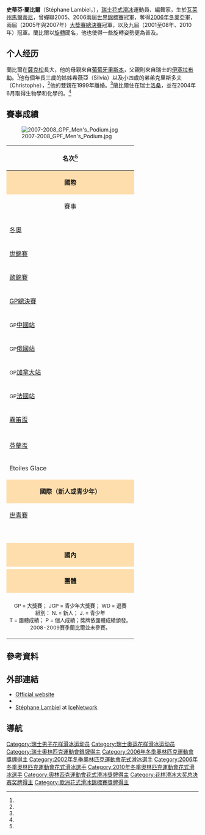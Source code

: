 {{noteTA
|1=zh-hk:花式溜冰; zh-tw:花式滑冰; zh-cn:花样滑冰; 
|2=zh-hk:溜冰; zh-hans:滑冰; zh-tw:滑冰;
|3=zh-hk:自由滑; zh-hans:自由滑; zh-tw:長曲項目;
|4=zh-hk:短節目; zh-hans:短节目; zh-tw:短曲項目;
|5=zh-hk:國際溜冰聯盟; zh-hans:国际滑冰联盟; zh-tw:國際滑冰總會;
}}
{{Infobox figure skater
| name = 史蒂芬·蘭比爾<br>Stéphane Lambiel
| image= [[file:Lambiel_at_the_2010_European_Championships.jpg|250px]]
| caption = 蘭比爾在{{tsl|en|2010 European Figure Skating Championships|2010年歐洲花式滑冰錦標賽|2010年歐洲錦標賽}}
| altname = 
| country = {{SUI}}
| formercountry = 
| birth_date = {{Birth date and age|1985|4|2|df=y}}
| birth_place = 瑞士[[瓦莱州|瓦莱州]][[馬爾蒂尼|馬爾蒂尼]]
| hometown = 瑞士瓦莱州[[薩克松|薩克松]]
| residence = 
| height = {{convert|1.75|m|ftin|abbr=on}}
| coach = {{link-en|Peter Grütter|}}
| formercoach = [[维克多·彼得连科|维克多·彼得连科]] <br> {{link-en|Galina Zmievskaya|}} 
| choreographer = Salome Brunner <br> {{link-en|Antonio Najarro|}}
| formerchoreographer = 
| beganskating = 1992
| retired = 2010年3月9日
| skating club = Patineurs de Genève
| currenttraininglocations = [[日內瓦|日內瓦]]
| combined total = 246.72
| combined date = [[2010年冬季奧林匹克運動會花樣滑冰比賽|2010冬奧]]
| SP score = 84.63
| SP date = [[2010年冬季奧林匹克運動會花樣滑冰比賽|2010冬奧]]
| FS score = 162.09
| FS date = [[2010年冬季奧林匹克運動會花樣滑冰比賽|2010冬奧]]
|medaltemplates= <!-- see [[Template:MedalRelatedTemplates|Template:MedalRelatedTemplates]] -->
{{MedalCountry |  {{SUI}} }}
{{MedalSport | [[花式滑冰|花式滑冰]]}}
{{MedalCompetition|[[冬季奥林匹克运动会花样滑冰比赛|冬季奧運會]]}}
{{MedalSilver|[[2006年冬季奥林匹克运动会|2006 都靈]]|[[2006年冬季奥林匹克运动会花样滑冰比赛|男子單人滑]]}}
{{MedalCompetition|[[世界花样滑冰锦标赛|世界錦標賽]]}}
{{MedalBronze| [[2007_World_Figure_Skating_Championships|2007 東京]] | [[2007_World_Figure_Skating_Championships|男子單人滑]]}}
{{MedalGold|{{tsl|en|2006 World Figure Skating Championships|2006年世界花式滑冰錦標賽|2006 卡加利}}|{{tsl|en|2006 World Figure Skating Championships|2006年世界花式滑冰錦標賽|男子單人滑}}}}
{{MedalGold|{{tsl|en|2005 World Figure Skating Championships|2005年世界花式滑冰錦標賽|2005 莫斯科}}|{{tsl|en|2005 World Figure Skating Championships|2005年世界花式滑冰錦標賽|男子單人滑}}}}
{{MedalCompetition|[[欧洲花样滑冰锦标赛|歐州錦標賽]]}}
{{MedalSilver| {{tsl|en|2010 European Figure Skating Championships|2010年歐洲花式滑冰錦標賽|2010 塔林}} | {{tsl|en|2010 European Figure Skating Championships|2010年歐洲花式滑冰錦標賽|男子單人滑}}}}
{{MedalSilver| {{tsl|en|2008 European Figure Skating Championships|2008年歐洲花式滑冰錦標賽|2008 札格雷布}} | {{tsl|en|2008 European Figure Skating Championships|2008年歐洲花式滑冰錦標賽|男子單人滑}}}}
{{MedalSilver| {{tsl|en|2006 European Figure Skating Championships|2006年歐洲花式滑冰錦標賽|2006 都靈}} | {{tsl|en|2006 European Figure Skating Championships|2006年歐洲花式滑冰錦標賽|男子單人滑}}}}
{{MedalCompetition|[[国际滑冰联盟花样滑冰大奖赛|大獎賽總決賽]]}}
{{MedalGold|{{tsl|en|2007–08 Grand Prix of Figure Skating Final|2007–08年国际滑冰联盟花样滑冰大奖赛总决赛|2007–2008 都靈}}|{{tsl|en|2007–08 Grand Prix of Figure Skating Final|2007–08年国际滑冰联盟花样滑冰大奖赛总决赛|男子單人滑}}}}
{{MedalGold|{{tsl|en|2005–06 Grand Prix of Figure Skating Final|2005–06年国际滑冰联盟花样滑冰大奖赛总决赛|2005–2006 T東京}}|{{tsl|en|2005–06 Grand Prix of Figure Skating Final|2005–06年国际滑冰联盟花样滑冰大奖赛总决赛|男子單人滑}}}}
}}
{{MedalTop}}
{{MedalSport | [[冬季奥林匹克运动会花样滑冰比赛|花式滑冰]]}}
{{MedalCountry |  {{SUI}} }}
{{MedalSilver|[[2006年冬季奧林匹克運動會|2006 都靈]]|[[2006年冬季奥林匹克运动会花样滑冰比赛|男子單人滑]]}}
{{MedalBottom}}

'''史蒂芬·蘭比爾'''（Stéphane Lambiel，{{bd|1985年|4月2日|catIdx=L}}），[[瑞士|瑞士]][[花式滑冰|花式滑冰]]運動員、編舞家，生於[[瓦莱州|瓦莱州]][[馬爾蒂尼|馬爾蒂尼]]，曾蟬聯2005、2006兩屆[[世界花样滑冰锦标赛|世界錦標賽]]冠軍，奪得[[2006年冬季奧林匹克運動會花樣滑冰比賽|2006年冬奧]]亞軍，兩屆（2005年與2007年）[[国际滑冰联盟花样滑冰大奖赛|大獎賽總決賽]]冠軍，以及九屆（2001至08年、2010年）{{link-en|瑞士錦標賽|Swiss Figure Skating Championships}}冠軍。蘭比爾以[[旋转_(花样滑冰)|旋轉]]聞名，他也使得一些旋轉姿勢更為普及。

== 个人经历 ==
蘭比爾在[[薩克松|薩克松]]長大，他的母親來自[[葡萄牙|葡萄牙]][[里斯本|里斯本]]，父親則來自瑞士的[[伊塞拉布勒|伊塞拉布勒]]。<ref name=osprofile/>他有個年長三歲的姊姊希薇亞（Silvia）以及小四歲的弟弟克里斯多夫（Christophe），<ref name=osprofile/>他的雙親在1999年離婚。<ref name=absk120402/>蘭比爾住在瑞士[[洛桑|洛桑]]，並在2004年6月取得生物學和化學的{{le|普通教育文憑|matura}}。<ref name=hldon/>

==賽事成績==
[[Image:2007-2008_GPF_Men's_Podium.jpg|right]]

{| class="wikitable" style="text-align:center"
|-
! colspan=14 align=center | '''名次'''<ref name=isucr/>
|-
! style="background-color: #ffdead; " colspan=14 align=center | '''國際'''
|-
! 賽事
! 1996–97
! 1997–98 
! 1998–99 
! 1999–00
! 2000–01
! 2001–02
! 2002–03
! 2003–04
! 2004–05
! 2005–06
! 2006–07
! 2007–08
! {{tsl|en|2009–10 figure skating season|2009－10年花式滑冰賽季|2009–10}}
|-
| align=left | [[冬季奥林匹克运动会花样滑冰比赛|冬奧]] || || || || || || 15th || || || || bgcolor=silver | 2nd || || || 4th 
|-
| align=left | [[世界花样滑冰锦标赛|世錦賽]] || || || || || || 18th || 10th || 4th || bgcolor=gold | 1st || bgcolor=gold | 1st || bgcolor=cc9966 | 3rd || 5th || 
|-
| align=left | [[欧洲花样滑冰锦标赛|歐錦賽]] || || || || || 9th || 4th || 5th || 6th || 4th || bgcolor=silver | 2nd || || bgcolor=silver | 2nd || bgcolor=silver | 2nd
|-
| align=left | [[国际滑冰联盟花样滑冰大奖赛总决赛|GP總決賽]] || || || || || || || || || || bgcolor=gold | 1st || || bgcolor=gold | 1st || 
|-
| align=left | <small>GP</small>[[国际滑冰联盟花样滑冰大奖赛中國站|中國站]] || || || || || || || || || || bgcolor=silver | 2nd || || bgcolor=cc9966 | 3rd || 
|-
| align=left | <small>GP</small>[[国际滑冰联盟花样滑冰大奖赛俄羅斯站|俄國站]] || || || || || || || || 5th || || bgcolor=silver | 2nd || || bgcolor=silver | 2nd || 
|-
| align=left | <small>GP</small>[[国际滑冰联盟花样滑冰大奖赛加拿大站|加拿大站]] || || || || || || || || || || || bgcolor=gold | 1st || || 
|-
| align=left | <small>GP</small>[[国际滑冰联盟花样滑冰大奖赛法國站|法國站]] || || || || || || 6th || || || || || || || 
|-
| align=left | [[內伯爾盃|霧笛盃]] || || || || || || || || || || || || || bgcolor=gold | 1st
|-
| align=left | {{link-en|翁德熱·內佩拉紀念賽|Ondrej Nepela Memorial}} || || || || || || || bgcolor=gold | 1st || || || || || || 
|-
| align=left | [[芬蘭盃_(花式滑冰)|芬蘭盃]] || || || || || || 11th || || || || || || || 
|-
| align=left | Etoiles Glace || || || || || || || bgcolor=gold | 1st || || || || || || 
|-
! style="background-color: #ffdead; " colspan=14 align=center | '''國際（新人或青少年）'''
|-
| align=left | [[世界青少年花样滑冰锦标赛|世青賽]] || || || || 10th || 5th || || || || || || || ||
|-
| align=left | {{tsl|en|1998–99 ISU Junior Grand Prix|1998–99年国际滑冰联盟青少年花样滑冰大奖赛|JGP中國站}} || || || 8th || || || || || || || || || ||
|-
| align=left | {{link-en|JGP法國站|ISU Junior Grand Prix in France}} || || || 8th || || 9th || || || || || || || ||
|-
| align=left | {{tsl|en|1999–00 ISU Junior Grand Prix|1999–00年国际滑冰联盟青少年花样滑冰大奖赛|JGP日本站}} || || || || bgcolor=cc9966 | 3rd || || || || || || || || ||
|-
| align=left | {{tsl|en|2000–01 ISU Junior Grand Prix|2000–01年国际滑冰联盟青少年花样滑冰大奖赛|JGP墨西哥站}} || || || || || bgcolor=silver | 2nd || || || || || || || ||
|-
| align=left | {{tsl|en|1999–00 ISU Junior Grand Prix|1999–00年国际滑冰联盟青少年花样滑冰大奖赛|JGP挪威站}} || || || || 7th || || || || || || || || ||
|-
| align=left | {{link-en|歐洲青奧|Figure skating at the European Youth Olympic Festival}} || || || bgcolor=silver | 2nd J. || || || || || || || || || ||
|-
| align=left | {{link-en|特里格拉夫盃|Triglav Trophy}} || bgcolor=gold | 1st N. || bgcolor=cc9966 | 3rd N. || || || || || || || || || || ||
|-
! style="background-color: #ffdead; " colspan=14 align=center | '''國內'''
|-
| align=left | {{link-en|瑞士錦標賽|Swiss Figure Skating Championships}} || bgcolor=gold | 1st N. || bgcolor=gold | 1st J. || bgcolor=gold | 1st J. || || bgcolor=gold | 1st || bgcolor=gold | 1st || bgcolor=gold | 1st || bgcolor=gold | 1st || bgcolor=gold | 1st || bgcolor=gold | 1st || bgcolor=gold | 1st || bgcolor=gold | 1st || bgcolor=gold | 1st
|-
! style="background-color: #ffdead; " colspan=14 align=center | '''團體''' 
|-
| align=left | {{link-en|日本公開賽 (花样滑冰)|Japan Open (figure skating)|日本公開賽}} || || || || || || || || || ||bgcolor=cc9966 | 3T / 1P  || || bgcolor=silver | 2T / 2P || bgcolor=gold | 1T / 1P 
|-
| colspan=14 align=center | <small> GP = 大獎賽； JGP = 青少年大獎賽； WD = 退賽<br> 組別： N. = 新人； J. = 青少年 <br> T = 團體成績； P = 個人成績；獎牌依團體成績頒發。<br>2008-2009賽季蘭比爾並未參賽。</small> 
|}

== 參考資料 ==
{{Reflist|4|refs=

<ref name=isucr>{{cite web |url=http://www.isuresults.com/bios/isufs_cr_00003363.htm |title=Competition Results: Stephane LAMBIEL |work=International Skating Union |archiveurl=https://web.archive.org/web/20201127004908/http://www.isuresults.com/bios/isufs_cr_00003363.htm |archivedate=2020-11-27 |deadurl=no |access-date=2014-03-17 }}</ref>

<ref name=osprofile>{{cite web |url=http://www.stephanelambiel.com/?p=profile |title=Biography |work=Official website of Stéphane Lambiel |archiveurl=https://www.webcitation.org/6Cc4uBqyM?url=http://www.stephanelambiel.com/?p=profile |archivedate=2012-12-02 |deadurl=yes |accessdate=2014-02-25 }}</ref>

<ref name=absk120402>{{cite news | url = http://absoluteskating.com/index.php?cat=interviews&id=2012lambiel | title = Stéphane Lambiel: "If I wanted to compete I would compete" | first = Reut | last = Golinsky | work = Absolute Skating | date = 2012-04-02 | accessdate = 2014-02-25 | archive-date = 2012-04-15 | archive-url = https://web.archive.org/web/20120415225948/http://absoluteskating.com/index.php?cat=interviews&id=2012lambiel | dead-url = no }}</ref>


<ref name=hldon>{{cite web |url=http://www.swissinfo.ch/eng/Home/Archive/Lambiel_holds_on_to_world_skating_title.html?cid=5085802 |title=Lambiel holds on to world skating title |date=2006-03-24 |publisher=Swissinfo |archiveurl=https://web.archive.org/web/20110522124831/http://www.swissinfo.ch/eng/Home/Archive/Lambiel_holds_on_to_world_skating_title.html?cid=5085802 |archivedate=2011-05-22 |deadurl=no |accessdate=2014-02-25 }}</ref>
}}

== 外部連結 ==
{{commons category|Stéphane Lambiel}}
* [http://www.stephanelambiel.com/ Official website]{{Wayback|url=http://www.stephanelambiel.com/ |date=20140228203018 }}
* {{isu name | id=00003363 | name=Stéphane Lambiel}}
* [http://web.icenetwork.com/skaters/detail.jsp?id=100185&mode=I Stéphane Lambiel]{{Wayback|url=http://web.icenetwork.com/skaters/detail.jsp?id=100185&mode=I |date=20130420085025 }} at [[U.S._Figure_Skating|IceNetwork]]

==導航==
{{NavigationWorldChampionsFigureSkatingMen}}
{{花样滑冰大奖总决赛男子单人滑冠军}}

{{Authority control}}

{{DEFAULTSORT:Lambiel, Stephane}}
[[Category:瑞士男子花样滑冰运动员|Category:瑞士男子花样滑冰运动员]]
[[Category:瑞士奥运花样滑冰运动员|Category:瑞士奥运花样滑冰运动员]]
[[Category:瑞士奧林匹克運動會銀牌得主|Category:瑞士奧林匹克運動會銀牌得主]]
[[Category:2006年冬季奧林匹克運動會獎牌得主|Category:2006年冬季奧林匹克運動會獎牌得主]]
[[Category:2002年冬季奧林匹克運動會花式滑冰選手|Category:2002年冬季奧林匹克運動會花式滑冰選手]]
[[Category:2006年冬季奧林匹克運動會花式滑冰選手|Category:2006年冬季奧林匹克運動會花式滑冰選手]]
[[Category:2010年冬季奧林匹克運動會花式滑冰選手|Category:2010年冬季奧林匹克運動會花式滑冰選手]]
[[Category:奧林匹克運動會花式滑冰獎牌得主|Category:奧林匹克運動會花式滑冰獎牌得主]]
[[Category:花样滑冰大奖总决赛奖牌得主|Category:花样滑冰大奖总决赛奖牌得主]]
[[Category:歐洲花式滑冰錦標賽獎牌得主|Category:歐洲花式滑冰錦標賽獎牌得主]]